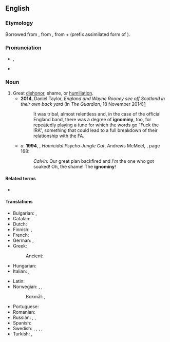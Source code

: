 ==English==

===Etymology===
Borrowed from {{bor|en|fr|ignominie}}, from {{der|en|la|ignōminia}}, from {{m|la|ig-||not}} + {{m|la|nomen||name}} (prefix assimilated form of {{m|la|in-}}).

===Pronunciation===
* {{a|UK, US}} {{enPR|ĭg'nə-mĭn'ē}}, {{IPA|/ˈɪɡnəmɪni/|lang=en}}
* {{a|US also}} {{IPA|/ˈɪɡnɑmɪni/|lang=en}}

===Noun===
{{en-noun|~|ignominies}}

# Great [[dishonor]], shame, or [[humiliation]].
#* '''2014''', Daniel Taylor, ''England and Wayne Rooney see off Scotland in their own back yard'' (in ''The Guardian'', 18 November 2014)[http://www.theguardian.com/football/2014/nov/18/scotland-england-international-friendly-match-report]
#*: It was tribal, almost relentless and, in the case of the official England band, there was a degree of '''ignominy''', too, for repeatedly playing a tune for which the words go “Fuck the IRA”, something that could lead to a full breakdown of their relationship with the FA.
#* ''a.'' '''1994''', {{w|Bill Watterson}}, ''Homicidal Psycho Jungle Cat'', Andrews McMeel, {{ISBN|0-83621769-1}}, page 168:
#*: ''Calvin:'' Our great plan backfired and ''I'm''<!--italic and bold--> the one who got soaked! Oh, the shame! The '''ignominy'''!<!--original in majuscules-->

====Related terms====
* {{l|en|ignominious}}

====Translations====
{{trans-top|great dishonor, shame, or humiliation}}
* Bulgarian: {{t+|bg|срам|m}}, {{t+|bg|позор|m}}
* Catalan: {{t|ca|ignomínia|f}}
* Dutch: {{t+|nl|schaamte}}
* Finnish: {{t+|fi|häpeä}}, {{t|fi|häpeällinen teko}}
* French: {{t+|fr|ignominie|f}}
* German: {{t+|de|Schmach|m}}, {{t+|de|Schande|f}}
* Greek:
*: Ancient: {{t|grc|ἀτιμία|f}}
* Hungarian: {{t+|hu|gyalázat}}
* Italian: {{t+|it|ignominia|f}}, {{t+|it|infamia|f}}
{{trans-mid}}
* Latin: {{t|la|ignominia}}
* Norwegian: {{t|no|skjensel|m}}, {{t+|no|vanære|m}}, {{t+|no|skam|m}}
*: Bokmål: {{t+|nb|vanære|m|f}}, {{t+|nb|skam|m|f}}
* Portuguese: {{t+|pt|ignomínia|f}}
* Romanian: {{t+|ro|ignominie|f}}
* Russian: {{t+|ru|бесче́стие|n}}, {{t+|ru|позо́р|m}}, {{t+|ru|срам|m}}
* Spanish: {{t+|es|ignominia}}
* Swedish: {{t+|sv|vanära}}, {{t+|sv|skam}}, {{t+|sv|nesa}}, {{t+|sv|skymf}}, {{t+|sv|smälek}}
* Turkish: {{t+|tr|alçaklık}}, {{t+|tr|rezalet}}
{{trans-bottom}}